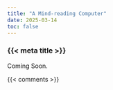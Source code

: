 ```yaml
---
title: "A Mind-reading Computer"
date: 2025-03-14
toc: false
---
```


### {{< meta title >}}

Coming Soon.



{{< comments >}}